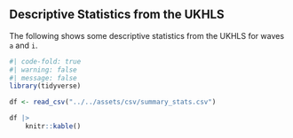 ## Descriptive Statistics from the UKHLS

The following shows some descriptive statistics from the UKHLS for waves `a` and `i`. 


```r
#| code-fold: true
#| warning: false
#| message: false
library(tidyverse)

df <- read_csv("../../assets/csv/summary_stats.csv")

df |>
    knitr::kable()
```
